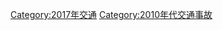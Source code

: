 {{commonscat|Transport accidents in 2017}}
{{Year by category
| m = 2
| c = 0
| d = 1
| y = 7
| cat = 交通事故
| sortkey = Transport disasters
| in = 
| parent = 21世纪各年交通事故
| subcat = 2017年事故
}}

[[Category:2017年交通|Category:2017年交通]]
[[Category:2010年代交通事故|Category:2010年代交通事故]]